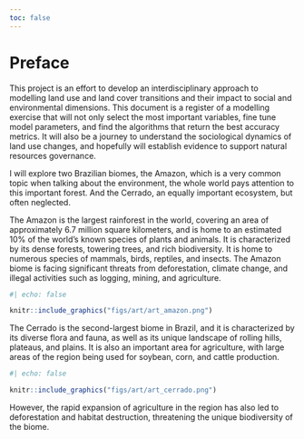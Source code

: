 ```yaml
---
toc: false
---
```


# Preface {.unnumbered}

This project is an effort to develop an interdisciplinary approach to modelling land use and land cover transitions and their impact to social and environmental dimensions. 
This document is a register of a modelling exercise that will not only select the most important variables, fine tune model parameters, and find the algorithms that return the best accuracy metrics. It will also be a journey to understand the sociological dynamics of land use changes, and hopefully will establish evidence to support natural resources governance.

I will explore two Brazilian biomes, the Amazon, which is a very common topic when talking about the environment, the whole world pays attention to this important forest. 
And the Cerrado, an equally important ecosystem, but often neglected.

The Amazon is the largest rainforest in the world, covering an area of approximately 6.7 million square kilometers, and is home to an estimated 10% of the world's known species of plants and animals.
It is characterized by its dense forests, towering trees, and rich biodiversity. It is home to numerous species of mammals, birds, reptiles, and insects.
The Amazon biome is facing significant threats from deforestation, climate change, and illegal activities such as logging, mining, and agriculture. 

```r
#| echo: false

knitr::include_graphics("figs/art/art_amazon.png")

```

The Cerrado is the second-largest biome in Brazil, and it is characterized by its diverse flora and fauna, as well as its unique landscape of rolling hills, plateaus, and plains.
It is also an important area for agriculture, with large areas of the region being used for soybean, corn, and cattle production. 

```r
#| echo: false

knitr::include_graphics("figs/art/art_cerrado.png")

```

However, the rapid expansion of agriculture in the region has also led to deforestation and habitat destruction, threatening the unique biodiversity of the biome.





